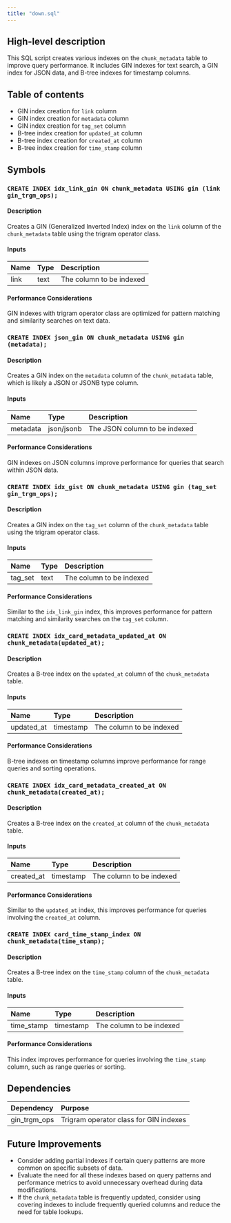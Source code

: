 ```yaml
---
title: "down.sql"
---
```


## High-level description
This SQL script creates various indexes on the `chunk_metadata` table to improve query performance. It includes GIN indexes for text search, a GIN index for JSON data, and B-tree indexes for timestamp columns.

## Table of contents
- GIN index creation for `link` column
- GIN index creation for `metadata` column
- GIN index creation for `tag_set` column
- B-tree index creation for `updated_at` column
- B-tree index creation for `created_at` column
- B-tree index creation for `time_stamp` column

## Symbols

### `CREATE INDEX idx_link_gin ON chunk_metadata USING gin (link gin_trgm_ops);`
#### Description
Creates a GIN (Generalized Inverted Index) index on the `link` column of the `chunk_metadata` table using the trigram operator class.

#### Inputs
| Name | Type | Description |
|:-----|:-----|:------------|
| link | text | The column to be indexed |

#### Performance Considerations
GIN indexes with trigram operator class are optimized for pattern matching and similarity searches on text data.

### `CREATE INDEX json_gin ON chunk_metadata USING gin (metadata);`
#### Description
Creates a GIN index on the `metadata` column of the `chunk_metadata` table, which is likely a JSON or JSONB type column.

#### Inputs
| Name | Type | Description |
|:-----|:-----|:------------|
| metadata | json/jsonb | The JSON column to be indexed |

#### Performance Considerations
GIN indexes on JSON columns improve performance for queries that search within JSON data.

### `CREATE INDEX idx_gist ON chunk_metadata USING gin (tag_set gin_trgm_ops);`
#### Description
Creates a GIN index on the `tag_set` column of the `chunk_metadata` table using the trigram operator class.

#### Inputs
| Name | Type | Description |
|:-----|:-----|:------------|
| tag_set | text | The column to be indexed |

#### Performance Considerations
Similar to the `idx_link_gin` index, this improves performance for pattern matching and similarity searches on the `tag_set` column.

### `CREATE INDEX idx_card_metadata_updated_at ON chunk_metadata(updated_at);`
#### Description
Creates a B-tree index on the `updated_at` column of the `chunk_metadata` table.

#### Inputs
| Name | Type | Description |
|:-----|:-----|:------------|
| updated_at | timestamp | The column to be indexed |

#### Performance Considerations
B-tree indexes on timestamp columns improve performance for range queries and sorting operations.

### `CREATE INDEX idx_card_metadata_created_at ON chunk_metadata(created_at);`
#### Description
Creates a B-tree index on the `created_at` column of the `chunk_metadata` table.

#### Inputs
| Name | Type | Description |
|:-----|:-----|:------------|
| created_at | timestamp | The column to be indexed |

#### Performance Considerations
Similar to the `updated_at` index, this improves performance for queries involving the `created_at` column.

### `CREATE INDEX card_time_stamp_index ON chunk_metadata(time_stamp);`
#### Description
Creates a B-tree index on the `time_stamp` column of the `chunk_metadata` table.

#### Inputs
| Name | Type | Description |
|:-----|:-----|:------------|
| time_stamp | timestamp | The column to be indexed |

#### Performance Considerations
This index improves performance for queries involving the `time_stamp` column, such as range queries or sorting.

## Dependencies
| Dependency | Purpose |
|:-----------|:--------|
| gin_trgm_ops | Trigram operator class for GIN indexes |

## Future Improvements
- Consider adding partial indexes if certain query patterns are more common on specific subsets of data.
- Evaluate the need for all these indexes based on query patterns and performance metrics to avoid unnecessary overhead during data modifications.
- If the `chunk_metadata` table is frequently updated, consider using covering indexes to include frequently queried columns and reduce the need for table lookups.